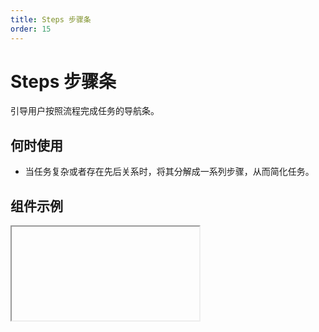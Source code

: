 ```yaml
---
title: Steps 步骤条
order: 15
---
```


# Steps 步骤条

引导用户按照流程完成任务的导航条。

## 何时使用

- 当任务复杂或者存在先后关系时，将其分解成一系列步骤，从而简化任务。

## 组件示例


<Iframe url="https://www.aliwork.com/developer/steps-v2?isRenderNav=false" />

## 组件属性


<AttrTable
  dataSource={[
    {
      code: "dataSource",
      type: "	array",
      default: `~~~json
[
    {
        "title": "step1",
        "content": "Open the refrigerator door"
    },
    {
        "title": "step2",
        "content": "Put the elephant in the refrigerator"
    },
    {
        "title": "step3",
        "content": "Close the refrigerator door"
    }
]
      `,
      desc: "步骤数据",
    },
    {
      code: "current",
      type: "number",
      default: "1",
      desc: "当前步骤",
    },
    {
      code: "shape",
      type: `'circle' | 'arrow' | 'dot'`,
      default: `'circle'`,
      desc: '类型',
    },
    {
      code: "direction",
      type: `'horizontal' | 'vertical'`,
      default: `'horizontal'`,
      desc: "展示方向",
    },
    {
      code: "labelPlacement",
      type: `'horizontal' | 'vertical'`,
      default: `'vertical'`,
      desc: "内容排列方式",
    },
    {
      code: "readOnly",
      type: "boolean",
      default: "false",
      desc: "是否只读模式",
    },
    {
      code: "animation",
      type: "boolean",
      default: "true",
      desc: "是否开启动效",
    },
    {
      code: "contentRender",
      type: "(item:object,index:number)=>item.content",
      default: '-',
      desc: "内容自定义渲染",
    },
    {
      code: "onClick",
      type: "(index: number) => void",
      default: '-',
      desc: "点击步骤时触发事件",
    },
  ]}
/>
